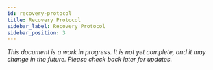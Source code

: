 ```yaml
---
id: recovery-protocol
title: Recovery Protocol
sidebar_label: Recovery Protocol
sidebar_position: 3
---
```


_This document is a work in progress.
It is not yet complete, and it may change in the future.
Please check back later for updates._
